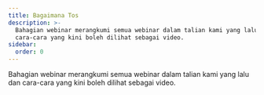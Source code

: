 ```yaml
---
title: Bagaimana Tos
description: >-
  Bahagian webinar merangkumi semua webinar dalam talian kami yang lalu dan
  cara-cara yang kini boleh dilihat sebagai video.
sidebar:
  order: 0
---
```


Bahagian webinar merangkumi semua webinar dalam talian kami yang lalu dan cara-cara yang kini boleh dilihat sebagai video.

<CloudinaryImage width="700" height="525" resize="scale" quality="best" alt="Akan datang" src="academy/webinars" errorImage="noimage_opaque_nyrtl0.png" />

